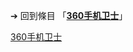 {{LSR
| article =360手机卫士
| latest_release_version = '''Android'''<br/> V7.3.0 <br/>
| latest_release_date = {{release date and age|2016|10|19}}
}}

{{LSR
| article =360手机卫士
| latest_release_version = '''iPhone(专业版)'''<br/> V4.9.6 <br/>
| latest_release_date = {{release date and age|2016|02|02}}
}}

{{LSR
| article =360手机卫士
| latest_release_version = '''Windows Phone'''<br/> V2.10.0 <br/>
| latest_release_date = {{release date and age|2016|05|25}}
}}

{{LSR
| article =360手机卫士
| latest_release_version = '''Symbian'''<br/> V3.8.9 <br/>
| latest_release_date = {{release date and age|2013|06|06}}
}}
<noinclude>

➔ 回到條目 「'''[[360手机卫士]]'''」
[[Category:最新稳定版模板|360手机卫士]]